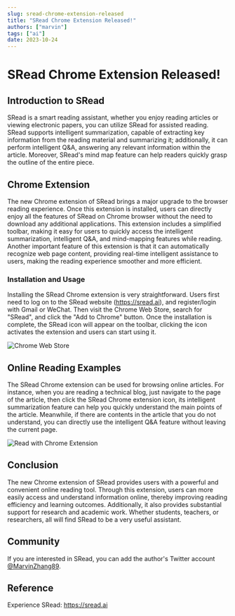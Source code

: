 ```yaml
---
slug: sread-chrome-extension-released
title: "SRead Chrome Extension Released!"
authors: ["marvin"]
tags: ["ai"]
date: 2023-10-24
---
```




# SRead Chrome Extension Released!

## Introduction to SRead

SRead is a smart reading assistant, whether you enjoy reading articles or viewing electronic papers, you can utilize SRead for assisted reading. SRead supports intelligent summarization, capable of extracting key information from the reading material and summarizing it; additionally, it can perform intelligent Q&A, answering any relevant information within the article. Moreover, SRead's mind map feature can help readers quickly grasp the outline of the entire piece.

## Chrome Extension

The new Chrome extension of SRead brings a major upgrade to the browser reading experience. Once this extension is installed, users can directly enjoy all the features of SRead on Chrome browser without the need to download any additional applications. This extension includes a simplified toolbar, making it easy for users to quickly access the intelligent summarization, intelligent Q&A, and mind-mapping features while reading. Another important feature of this extension is that it can automatically recognize web page content, providing real-time intelligent assistance to users, making the reading experience smoother and more efficient.

### Installation and Usage

Installing the SRead Chrome extension is very straightforward. Users first need to log on to the SRead website (https://sread.ai), and register/login with Gmail or WeChat. Then visit the Chrome Web Store, search for "SRead", and click the "Add to Chrome" button. Once the installation is complete, the SRead icon will appear on the toolbar, clicking the icon activates the extension and users can start using it.

![Chrome Web Store](https://codao.crawlab.cn/images/2023-10-24-082020.png)

## Online Reading Examples

The SRead Chrome extension can be used for browsing online articles. For instance, when you are reading a technical blog, just navigate to the page of the article, then click the SRead Chrome extension icon, its intelligent summarization feature can help you quickly understand the main points of the article. Meanwhile, if there are contents in the article that you do not understand, you can directly use the intelligent Q&A feature without leaving the current page.

![Read with Chrome Extension](https://codao.crawlab.cn/images/2023-10-24-081719.png)

## Conclusion

The new Chrome extension of SRead provides users with a powerful and convenient online reading tool. Through this extension, users can more easily access and understand information online, thereby improving reading efficiency and learning outcomes. Additionally, it also provides substantial support for research and academic work. Whether students, teachers, or researchers, all will find SRead to be a very useful assistant.

## Community

If you are interested in SRead, you can add the author's Twitter account [@MarvinZhang89](https://twitter.com/@MarvinZhang89).

## Reference

Experience SRead: https://sread.ai
